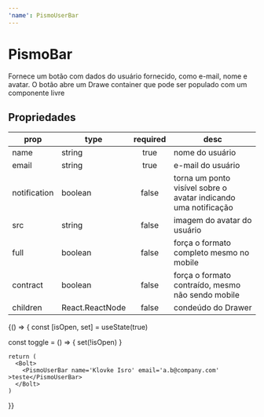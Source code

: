 ```yaml
---
'name': PismoUserBar
---
```



# PismoBar

Fornece um botão com dados do usuário fornecido, como e-mail, nome e avatar. O botão abre um Drawe container que pode ser populado com um componente livre

## Propriedades

| **prop**     | **type**        | **required** | **desc**                                                        |
| ------------ | --------------- | :----------: | --------------------------------------------------------------- |
| name         | string          |     true     | nome do usuário                                                 |
| email        | string          |     true     | e-mail do usuário                                               |
| notification | boolean         |    false     | torna um ponto visível sobre o avatar indicando uma notificação |
| src          | string          |    false     | imagem do avatar do usuário                                     |
| full         | boolean         |    false     | força o formato completo mesmo no mobile                        |
| contract     | boolean         |    false     | força o formato contraído, mesmo não sendo mobile               |
| children     | React.ReactNode |    false     | condeúdo do Drawer                                              |

<Playground>
  {() => {
    const [isOpen, set] = useState(true)

const toggle = () => {
set(!isOpen)
}

    return (
      <Bolt>
        <PismoUserBar name='Klovke Isro' email='a.b@company.com' >teste</PismoUserBar>
      </Bolt>
    )

}}

</Playground>
